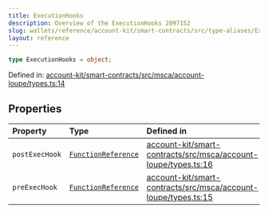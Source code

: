 ```yaml
---
title: ExecutionHooks
description: Overview of the ExecutionHooks 2097152
slug: wallets/reference/account-kit/smart-contracts/src/type-aliases/ExecutionHooks
layout: reference
---
```


```ts
type ExecutionHooks = object;
```

Defined in: [account-kit/smart-contracts/src/msca/account-loupe/types.ts:14](https://github.com/alchemyplatform/aa-sdk/blob/923a52171f7246172caf350853843e6680197da9/account-kit/smart-contracts/src/msca/account-loupe/types.ts#L14)

## Properties

| Property                               | Type                                         | Defined in                                                                                                                                                                                                                |
| :------------------------------------- | :------------------------------------------- | :------------------------------------------------------------------------------------------------------------------------------------------------------------------------------------------------------------------------ |
| <a id="postexechook" /> `postExecHook` | [`FunctionReference`](FunctionReference.mdx) | [account-kit/smart-contracts/src/msca/account-loupe/types.ts:16](https://github.com/alchemyplatform/aa-sdk/blob/923a52171f7246172caf350853843e6680197da9/account-kit/smart-contracts/src/msca/account-loupe/types.ts#L16) |
| <a id="preexechook" /> `preExecHook`   | [`FunctionReference`](FunctionReference.mdx) | [account-kit/smart-contracts/src/msca/account-loupe/types.ts:15](https://github.com/alchemyplatform/aa-sdk/blob/923a52171f7246172caf350853843e6680197da9/account-kit/smart-contracts/src/msca/account-loupe/types.ts#L15) |
